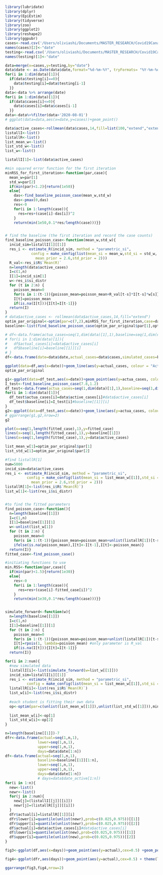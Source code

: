 ```r
library(lubridate)
library(dplyr)
library(EpiEstim)
library(tidyverse)
library(zoo)
library(ggplot2)
library(reshape2)
library(ggpubr)
cases<-read.csv('/Users/oliviashi/Documents/MASTER_RESEARCH/Covid19Canada/timeseries_prov/cases_timeseries_prov.csv')%>% select(province,date_report,cases) %>% filter(province=='Quebec')
names(cases)[2]<-"date"
testing<-read.csv('/Users/oliviashi/Documents/MASTER_RESEARCH/Covid19Canada/timeseries_prov/testing_timeseries_prov.csv')  %>% filter(province=='Quebec') %>% select(date_testing,testing,cumulative_testing)
names(testing)[1]<-"date"

data=merge(x=cases,y=testing,by="date")
data$date <- as.Date(data$date,format="%d-%m-%Y", tryFormats= "%Y-%m-%d")
for(i in 1:dim(data)[1]){
  if(data$testing[i]==0){
    data$testing[i]=data$testing[i-1]
  }}
data<-data %>% arrange(date)
for(i in 1:dim(data)[1]){
  if(data$cases[i]<=0){
    data$cases[i]=data$cases[i-1]
  }}
data<-data%>%filter(data>'2020-08-01')
# ggplot(data=data,aes(x=date,y=cases))+geom_point()
```





```r
data$active_cases<-rollmean(data$cases,14,fill=list(100,"extend","extend"))#data$cases#
listallI<-list()
listallR<-list()
list_mean_w<-list()
list_std_w<-list()
list_w<-list()

listallI[1]<-list(data$active_cases)

#min squared error function for the first iteration
minRSS_for_first_iteration<-function(par,case){
  mean_w=par[1]
  std_w=par[2]
  if(min(par)<1.2){return(1e50)}
  else{
    das<-find_baseline_poisson_case(mean_w,std_w)
    das<-pmax(0,das)
    res<-0
    for(i in 1:length(case)){
      res=res+(case[i]-das[i])^2
    }
    return(min(1e50,0.1*res/length(case)))}}


# find the baseline (the first iteration and record the case counts)
find_baseline_poisson_case<-function(mean_w,std_w){
  incid_sim=listallI[1][[1]]
  res_i <- estimate_R(incid_sim, method = "parametric_si",
            config = make_config(list(mean_si = mean_w,std_si = std_w,
              mean_prior = 2.6,std_prior = 2)))
  R_val<-res_i$R$`Mean(R)`
  n=length(data$active_cases)
  I=c(1,n)
  I[1]=incid_sim[1]
  w<-res_i$si_distr
  for (t in 2:n) {
    poisson_mean=0
    for(s in 1:(t-1)){poisson_mean=poisson_mean+R_val[t-s]*I[t-s]*w[s]}
    I[t]=poisson_mean
    if(is.na(I[t])){I[t]=I[t-1]}}
  return(I)
}
# data$active_cases <- rollmean(data$active_cases,14,fill="extend")
optim_par_original<-optim(par=c(7,2),minRSS_for_first_iteration,case=data$active_cases,method="BFGS",control = list(maxit=50,trace=10))
baseline<-list(find_baseline_poisson_case(optim_par_original$par[1],optim_par_original$par[2]))

# df<-data.frame(actua_cases=seq(1,dim(data)[1],1),baseline=seq(1,dim(data)[1],1),date=data$date)
# for(i in 1:dim(data)[1]){
#   df$actual_cases[i]=data$active_cases[i]
#   df$baseline[i]=baseline[[1]][i]
# }
df<-data.frame(date=data$date,actual_cases=data$cases,simulated_cases=baseline[[1]],smoothed_cases=data$casesMA)

ggplot(data=df,aes(x=date))+geom_line(aes(y=actual_cases, colour = "Actual cases"))+geom_line(aes(y=simulated_cases, colour = "Simulated cases"))+ ylab("cases")+ ggtitle("Actual vs. Simulated cases for Quebec") +theme(legend.position = c(0.8, 0.8))+geom_line(aes(y=smoothed_cases, colour = "Smoothed cases"))
optim_par_original
```



```r
g1<-ggplot(data=df_test,aes(x=date))+geom_point(aes(y=actua_cases, colour = "Smoothed cases"))+geom_point(aes(y=baseline, colour = "Simulated cases"))+ ylab("cases")+ ggtitle("Actual vs. Simulated cases for Quebec") +theme(legend.position = c(0.8, 0.8))
I_test<-find_baseline_poisson_case(7.8,1.2)
df_test<-data.frame(actua_cases=seq(1,dim(data)[1],1),baseline=seq(1,dim(data)[1],1),date=data$date)
for(i in 1:dim(data)[1]){
  df_test$actua_cases[i]=data$active_cases[i]#data$active_cases[i]
  df_test$baseline[i]=I_test[i]#baseline[[1]][i]
}
g2<-ggplot(data=df_test,aes(x=date))+geom_line(aes(y=actua_cases, colour = "Smoothed cases"))+geom_line(aes(y=baseline, colour = "Simulated cases"))+ ylab("cases")+ ggtitle("Actual vs. Siulated cases for Quebec") +theme(legend.position = c(0.8, 0.8))
# ggarrange(g1,g2,nrow=2)
g2
```



```r
plot(x=seq(1,length(fitted_case),1),y=fitted_case)
lines(x=seq(1,length(fitted_case),1),y=baseline[[1]])
lines(x=seq(1,length(fitted_case),1),y=data$active_cases)
```




```r
list_mean_w[1]=optim_par_original$par[1]
list_std_w[1]=optim_par_original$par[2]

#find listallR[1]
num=5000
incid_sim=data$active_cases
res_i <- estimate_R(incid_sim, method = "parametric_si",
          config = make_config(list(mean_si = list_mean_w[[1]],std_si = list_std_w[[1]],
            mean_prior = 2.6,std_prior = 2)))
listallR[1]<-list(res_i$R$`Mean(R)`)
list_w[1]<-list(res_i$si_distr)


#to find the fitted parameters
find_poisson_case<-function(){
  n=length(baseline[[1]])
  I=c(1,n)
  I[1]=baseline[[1]][1]
  w<-unlist(list_w[1])
  for (t in 2:n) {
    poisson_mean=0
    for(s in 1:(t-1)){poisson_mean=poisson_mean+unlist(listallR[1])[t-s]*I[t-s]*w[s]}
    ifelse(is.na(poisson_mean),I[t]<-I[t-1],I[t]<-poisson_mean)}
  return(I)}
fitted_case<-find_poisson_case()

#initiating functions to use
min.RSS<-function(par,case){
  if(min(par)<1.5){return(1e30)}
  else{
    res<-0
    for(i in 1:length(case)){
      res=res+(case[i]-fitted_case[i])^2
    }
    return(min(1e30,0.1*res/length(case)))}}


simulate_forward<-function(w){
  n=length(baseline[[1]])
  I=c(1,n)
  I[1]=baseline[[1]][1]
  for (t in 2:n) {
    poisson_mean=0
    for(s in 1:(t-1)){poisson_mean=poisson_mean+unlist(listallR[1])[t-s]*I[t-s]*w[s]}
    I[t]=rpois(1, lambda=poisson_mean) #only parameter is R_val
    if(is.na(I[t])){I[t]=I[t-1]}}
  return(I)}

for(i in 2:num){
  #new simulated data 
  listallI[i]<-list(simulate_forward(w=list_w[[1]]))
  incid_sim=listallI[i][[1]]
  res_i <- estimate_R(incid_sim, method = "parametric_si",
          config = make_config(list(mean_si = list_mean_w[[1]],std_si =list_std_w[[1]],mean_prior=2.6,std_prior=2)))
  listallR[i]<-list(res_i$R$`Mean(R)`)
  list_w[i]<-list(res_i$si_distr)
  
  #each student is fitting their own data
  op<-optim(par=c(unlist(list_mean_w[[1]]),unlist(list_std_w[[1]])),min.RSS,case=incid_sim,method="BFGS")[1][[1]]#L-BFGS-B
  
  list_mean_w[i]<-op[1]
  list_std_w[i]<-op[2]
}

n=length(baseline[[1]])-7
dfr<-data.frame(actual=seq(1,n,1),
               lower=seq(1,n,1),
               upper=seq(1,n,1),
               days=data$date[1:n])
df<-data.frame(actual=seq(1,n,1),
               baseline=baseline[[1]][1:n],
               lower=seq(1,n,1),
               upper=seq(1,n,1),
               days=data$date[1:n])
               # days=data$date_active[1:n])
for(i in 1:n){
  new<-list()
  newr<-list()
  for(j in 2:num){
    new[j]=(listallI[[j]][[i]])
    newr[j]=(listallR[[j]][[i]])
  }
  dfr$actual[i]=listallR[[1]][i]
  dfr$lower[i]=quantile(unlist(newr),prob=c(0.025,0.975))[[1]]
  dfr$upper[i]=quantile(unlist(newr),prob=c(0.025,0.975))[[2]]
  df$actual[i]=data$active_cases[i]#data$active_cases[i]
  df$lower[i]=quantile(unlist(new),prob=c(0.025,0.975))[[1]]
  df$upper[i]=quantile(unlist(new),prob=c(0.025,0.975))[[2]]
}

fig3<-ggplot(df,aes(x=days))+geom_point(aes(y=actual),cex=0.5) +geom_point(aes(y=baseline,col="baseline"),cex=0.5)+ theme(legend.position = c(0.8, 0.8))+ylab("cases")+geom_line(aes(y=lower,col="lower"))+geom_line(aes(y=upper,col="upper")) +ylim(0,1e4)+ggtitle("Confidence Interval for cases") + labs(colour="Confidence Interval")+theme(legend.position = c(0.8, 0.8),legend.title = element_text(size = 5),legend.text = element_text(size = 5),legend.key.size=unit(0.5,"lines"),legend.key = element_blank())

fig4<-ggplot(dfr,aes(days))+geom_point(aes(y=actual),cex=0.5) + theme(legend.position = c(0.8, 0.8))+ylab(expression("R"[t]))+geom_line(aes(y=lower,col="lower"))+geom_line(aes(y=upper,col="upper"))+labs(colour="Confidence Interval") +ylim(0,3)+ggtitle(expression("Confidence Interval for R"[t])) + theme(legend.position = c(0.8, 0.8),legend.title = element_text(size = 5),legend.text = element_text(size = 5),legend.key.size=unit(0.5,"lines"),legend.key = element_blank())#,legend.background=element_blank())

ggarrange(fig3,fig4,nrow=2)

```
































